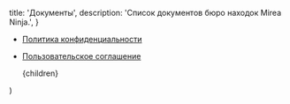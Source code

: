 
  title: 'Документы',
  description: 'Список документов бюро находок Mirea Ninja.',
}

- [Политика конфиденциальности](/docs/privacy-policy)
- [Пользовательское соглашение](/docs/terms-of-use)

  <DynamicDocsLayout meta={meta} disableBackButton={true}>
    {children}
  </DynamicDocsLayout>
)
